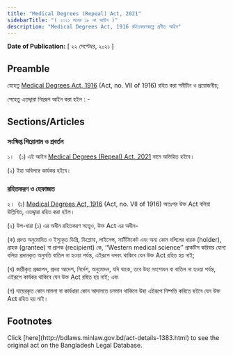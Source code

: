 ```yaml
---
title: "Medical Degrees (Repeal) Act, 2021"
sidebarTitle: "( ২০২১ সনের ১৮ নং আইন )"
description: "Medical Degrees Act, 1916 রহিতকরণকল্পে প্রণীত আইন"
---
```


**Date of Publication:** [ ২২ সেপ্টেম্বর, ২০২১ ]

## Preamble

যেহেতু [Medical Degrees Act, 1916](/act-104.html "Medical Degrees Act, 1916") (Act, no. VII of 1916) রহিত করা সমীচীন ও প্রয়োজনীয়;

সেহেতু এতদ্দ্বারা নিম্নরূপ আইন করা হইল : -

## Sections/Articles

### সংক্ষিপ্ত শিরোনাম ও প্রবর্তন

১।   (১) এই আইন [Medical Degrees (Repeal) Act, 2021](/act-1383.html "Medical Degrees (Repeal) Act, 2021") নামে অভিহিত হইবে।

(২) ইহা অবিলম্বে কার্যকর হইবে।

### রহিতকরণ ও হেফাজত

২।  (১) [Medical Degrees Act, 1916](/act-104.html "Medical Degrees Act, 1916") (Act, no. VII of 1916) অতঃপর উক্ত Act বলিয়া উল্লিখিত, এতদ্দ্বারা রহিত করা হইল।

(২) উপ-ধারা (১) এর অধীন রহিতকরণ সত্ত্বেও, উক্ত Act এর অধীন-

(ক) প্রদত্ত অনুমোদিত ও ইস্যুকৃত ডিগ্রি, ডিপ্লোমা, লাইসেন্স, সার্টিফিকেট এবং অন্য কোন দলিলের ধারক (holder), গ্রাহক (grantee) বা প্রাপক (recipient) কে, ‘‘Western medical science’’ প্রাকটিস করিবার যোগ্য বলিয়া প্রদানকৃত অনুমতি বাতিল না হওয়া পর্যন্ত, এইরূপে বলবৎ থাকিবে যেন উক্ত Act রহিত হয় নাই;

(খ) জারীকৃত প্রজ্ঞাপন, প্রদত্ত আদেশ, নির্দেশ, অনুমোদন, যদি থাকে, তবে উহা সংশোধন বা বাতিল না হওয়া পর্যন্ত, এইরূপে কার্যকর থাকিবে যেন উক্ত Act রহিত হয় নাই; এবং

(গ) দায়েরকৃত কোন মামলা বা কার্যধারা কোন আদালতে চলমান থাকিলে উহা এইরূপে নিষ্পত্তি করিতে হইবে যেন উক্ত Act রহিত হয় নাই।

## Footnotes

<Note>
  Click [here](http://bdlaws.minlaw.gov.bd/act-details-1383.html) to see the original act on the Bangladesh Legal Database.
</Note>
